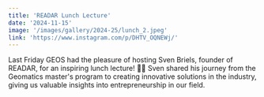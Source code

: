 ```yaml
---
title: 'READAR Lunch Lecture'
date: '2024-11-15'
image: '/images/gallery/2024-25/lunch_2.jpeg'
link: 'https://www.instagram.com/p/DHTV_OQNEWj/'
---
```


Last Friday GEOS had the pleasure of hosting Sven Briels, founder of READAR, for an inspiring lunch lecture! 🚀✨
Sven shared his journey from the Geomatics master's program to creating innovative solutions in the industry, giving us valuable insights into entrepreneurship in our field.

